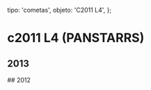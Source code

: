 
  tipo: 'cometas',
  objeto: 'C2011 L4',
};

# c2011 L4 (PANSTARRS)

## 2013

<Imagen
  src="registro/c2011-l4_20130421_2011l4_20130421_i88.jpg"
  fecha="20130421"
  desc="50 25s diámetro"
/>

## 2012

<Imagen
  src="registro/c2011-l4_20120705_user_556_c2011_l4pa_15_julio2012_1342515487_708930.jpg"
  fecha="20120705"
/>